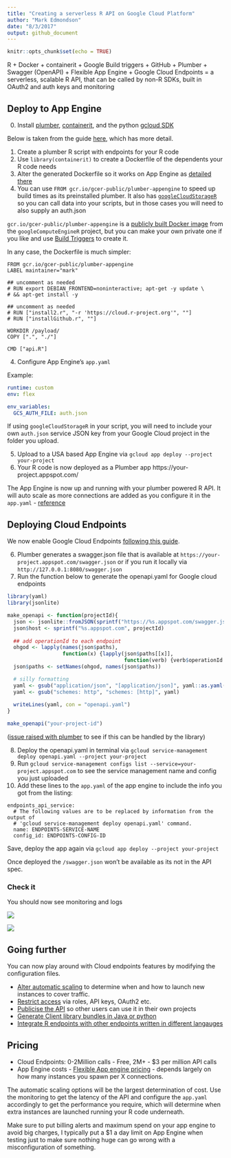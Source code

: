 ```yaml
---
title: "Creating a serverless R API on Google Cloud Platform"
author: "Mark Edmondson"
date: "8/3/2017"
output: github_document
---
```


```r
knitr::opts_chunk$set(echo = TRUE)
```

R + Docker + containerit + Google Build triggers + GitHub + Plumber + Swagger (OpenAPI) + Flexible App Engine + Google Cloud Endpoints = a serverless, scalable R API, that can be called by non-R SDKs, built in OAuth2 and auth keys and monitoring 

## Deploy to App Engine

0. Install [plumber](https://www.rplumber.io/), [containerit](https://github.com/o2r-project/containerit), and the python [gcloud SDK](https://cloud.google.com/sdk/downloads)

Below is taken from the guide [here](demoDockerAppEngine/README.md), which has more detail. 

1. Create a plumber R script with endpoints for your R code
2. Use `library(containerit)` to create a Dockerfile of the dependents your R code needs
3. Alter the generated Dockerfile so it works on App Engine as [detailed there](demoDockerAppEngine/README.md)
4. You can use `FROM gcr.io/gcer-public/plumber-appengine` to speed up build times as its preinstalled plumber.  It also has [`googleCloudStorageR`](https://github.com/cloudyr/googleCloudStorageR) so you can call data into your scripts, but in those cases you will need to also supply an auth.json

`gcr.io/gcer-public/plumber-appengine` is a [publicly built Docker image](https://cloudyr.github.io/googleComputeEngineR/articles/docker.html#public-docker-images) from the `googleComputeEngineR` project, but you can make your own private one if you like and use [Build Triggers](https://cloud.google.com/container-builder/docs/how-to/build-triggers) to create it. 

In any case, the Dockerfile is much simpler:

```
FROM gcr.io/gcer-public/plumber-appengine
LABEL maintainer="mark"

## uncomment as needed
# RUN export DEBIAN_FRONTEND=noninteractive; apt-get -y update \
# && apt-get install -y 
 
## uncomment as needed
# RUN ["install2.r", "-r 'https://cloud.r-project.org'", ""]
# RUN ["installGithub.r", ""]

WORKDIR /payload/
COPY [".", "./"]

CMD ["api.R"]
```

4. Configure App Engine's `app.yaml`

Example:

```yaml
runtime: custom
env: flex

env_variables:
  GCS_AUTH_FILE: auth.json
```

If using `googleCloudStorageR` in your script, you will need to include your own `auth.json` service JSON key from your Google Cloud project in the folder you upload.

5. Upload to a USA based App Engine via `gcloud app deploy --project your-project`
6. Your R code is now deployed as a Plumber app https://your-project.appspot.com/

The App Engine is now up and running with your plumber powered R API.  It will auto scale as more connections are added as you configure it in the `app.yaml` - [reference](https://cloud.google.com/appengine/docs/standard/python/config/appref)

## Deploying Cloud Endpoints

We now enable Google Cloud Endpoints [following this guide](https://cloud.google.com/endpoints/docs/get-started-app-engine#deploy_configuration).

6. Plumber generates a swagger.json file that is available at `https://your-project.appspot.com/swagger.json` or if you run it locally via `http://127.0.0.1:8080/swagger.json`
7. Run the function below to generate the openapi.yaml for Google cloud endpoints

```r
library(yaml)
library(jsonlite)

make_openapi <- function(projectId){
  json <- jsonlite::fromJSON(sprintf("https://%s.appspot.com/swagger.json", projectId))
  json$host <- sprintf("%s.appspot.com", projectId)
  
  ## add operationId to each endpoint
  ohgod <- lapply(names(json$paths), 
                  function(x) {lapply(json$paths[[x]], 
                                      function(verb) {verb$operationId <- basename(x);verb})})
  json$paths <- setNames(ohgod, names(json$paths))

  # silly formatting
  yaml <- gsub("application/json", "[application/json]", yaml::as.yaml(json))
  yaml <- gsub("schemes: http", "schemes: [http]", yaml)
  
  writeLines(yaml, con = "openapi.yaml")
}

make_openapi("your-project-id")

```
([issue raised with plumber](https://github.com/trestletech/plumber/issues/154) to see if this can be handled by the library)

8. Deploy the openapi.yaml in terminal via `gcloud service-management deploy openapi.yaml --project your-project`
9. Run `gcloud service-management configs list --service=your-project.appspot.com` to see the service management name and config you just uploaded
10. Add these lines to the `app.yaml` of the app engine to include the info you got from the listing:

```
endpoints_api_service:
  # The following values are to be replaced by information from the output of
  # 'gcloud service-management deploy openapi.yaml' command.
  name: ENDPOINTS-SERVICE-NAME
  config_id: ENDPOINTS-CONFIG-ID
```

Save, deploy the app again via `gcloud app deploy --project your-project`

Once deployed the `/swagger.json` won't be available as its not in the API spec. 

### Check it

You should now see monitoring and logs

![](pics/logs.png)

![](pics/monitoring.png)


## Going further

You can now play around with Cloud endpoints features by modifying the configuration files.  

- [Alter automatic scaling](https://cloud.google.com/appengine/docs/flexible/nodejs/configuring-your-app-with-app-yaml#automatic_scaling) to determine when and how to launch new instances to cover traffic.
- [Restrict access](https://cloud.google.com/endpoints/docs/api-access-overview) via roles, API keys, OAuth2 etc. 
- [Publicise the API](https://cloud.google.com/endpoints/docs/control-api-callers) so other users can use it in their own projects
- [Generate Client library bundles in Java or python](https://cloud.google.com/endpoints/docs/frameworks/python/gen_clients)
- [Integrate R endpoints with other endpoints written in different langauges](https://cloudplatform.googleblog.com/2016/06/creating-a-scalable-API-with-microservices.html)

## Pricing

* Cloud Endpoints: 0-2Million calls - Free, 2M+ - $3 per million API calls
* App Engine costs - [Flexible App engine pricing](https://cloud.google.com/appengine/pricing#flexible-environment-instances) - depends largely on how many instances you spawn per X connections.

The automatic scaling options will be the largest determination of cost.  Use the monitoring to get the latency of the API and configure the `app.yaml` accordingly to get the performance you require, which will determine when extra instances are launched running your R code underneath.

Make sure to put billing alerts and maximum spend on your app engine to avoid big charges, I typically put a $1 a day limit on App Engine when testing just to make sure nothing huge can go wrong with a misconfiguration of something.  


